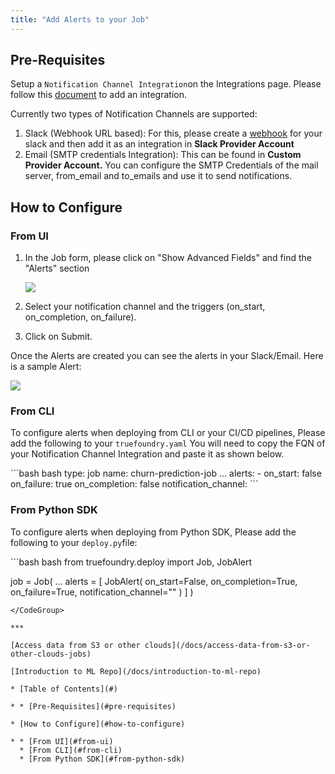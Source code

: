 ```yaml
---
title: "Add Alerts to your Job"
---
```


## Pre-Requisites

Setup a `Notification Channel Integration`on the Integrations page. Please follow this [document](https://docs.truefoundry.com/docs/integration-provider-others) to add an integration.

Currently two types of Notification Channels are supported:

1. Slack (Webhook URL based): For this, please create a [webhook](https://api.slack.com/messaging/webhooks) for your slack and then add it as an integration in **Slack Provider Account**
2. Email (SMTP credentials Integration): This can be found in **Custom Provider Account.** You can configure the SMTP Credentials of the mail server, from\_email and to\_emails and use it to send notifications.

## How to Configure

### From UI

1. In the Job form, please click on "Show Advanced Fields" and find the "Alerts" section

   ![](/images/docs/c4f98129c26d79097ce9a8685492617fa40ae7b4a0ad87dfaeee9a1c82195d9b-image.png)

2. Select your notification channel and the triggers (on\_start, on\_completion, on\_failure).

3. Click on Submit.

Once the Alerts are created you can see the alerts in your Slack/Email. Here is a sample Alert:

![](/images/docs/864fdecc7c286610b7deb610a6a4afaccfcda690236ac61f6e606b46492030a1-image.png)

### From CLI

To configure alerts when deploying from CLI or your CI/CD pipelines, Please add the following to your `truefoundry.yaml` You will need to copy the FQN of your Notification Channel Integration and paste it as shown below.

<CodeGroup>
  ```bash bash
  type: job
  name: churn-prediction-job
  ...
  alerts:
    - on_start: false
      on_failure: true
      on_completion: false
      notification_channel: <Paste your notification channel integration fqn here>
  ```
</CodeGroup>

### From Python SDK

To configure alerts when deploying from Python SDK, Please add the following to your `deploy.py`file:

<CodeGroup>
  ```bash bash
  from truefoundry.deploy import Job, JobAlert

  job = Job(
    ...
    alerts = [
      JobAlert(
        on_start=False,
        on_completion=True,
        on_failure=True,
        notification_channel="<Paste your notification channel integration fqn here>"
      )
    ]
  )
  ```
</CodeGroup>

***

[Access data from S3 or other clouds](/docs/access-data-from-s3-or-other-clouds-jobs)

[Introduction to ML Repo](/docs/introduction-to-ml-repo)

* [Table of Contents](#)

* * [Pre-Requisites](#pre-requisites)

  * [How to Configure](#how-to-configure)

  * * [From UI](#from-ui)
    * [From CLI](#from-cli)
    * [From Python SDK](#from-python-sdk)
